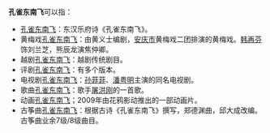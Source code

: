 '''孔雀东南飞'''可以指：

*[[孔雀东南飞|孔雀东南飞]]：东汉乐府诗《孔雀东南飞》。
*黄梅戏[[孔雀东南飞_(黄梅戏)|孔雀东南飞]]：由黄义士编剧，[[安庆市|安庆市]]黄梅戏二团排演的黄梅戏。[[韩再芬|韩再芬]]饰刘兰芝，熊辰龙演焦仲卿。
*越剧[[孔雀东南飞_(越剧)|孔雀东南飞]]：越剧传统剧目。
*评剧[[孔雀东南飞_(评剧)|孔雀东南飞]]：有多个版本。
*电视剧[[孔雀东南飞_(电视剧)|孔雀东南飞]]：[[孙菲菲|孙菲菲]]、[[潘粤明|潘粤明]]主演的同名电视剧。
*歌曲[[孔雀东南飞_(歌曲)|孔雀东南飞]]：歌手[[屠洪刚|屠洪刚]]的一首歌。  
*动画[[孔雀东南飞_(动画)|孔雀东南飞]]；2009年由花鸦影动推出的一部动画片。
*古筝曲[[孔雀东南飞_(古筝曲)|孔雀东南飞]]：根据古诗《孔雀东南飞》撰写，郑德渊曲，邱大成改编。古筝曲业余7级/8级曲目。
{{disambig|cat=五字作品消歧义}}